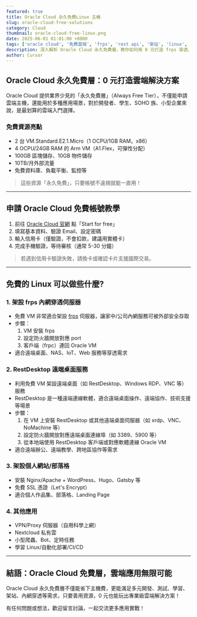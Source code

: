 ```yaml
---
featured: true
title: Oracle Cloud 永久免費Linux 主機
slug: oracle-cloud-free-solutions
category: Cloud
thumbnail: oracle-cloud-free-linux.png
date: 2025-06-01 01:01:00 +0800
tags: ['oracle cloud', '免費雲端', 'frps', 'rest api', '架站', 'linux', '雲端主機', 'vm']
description: 深入解析 Oracle Cloud 永久免費層，教你如何用 0 元打造 frps 穿透、REST API 測試環境、個人網站等多元雲端應用，附申請、建置、常見問題與最佳實戰案例。
author: Cursor
---
```


## Oracle Cloud 永久免費層：0 元打造雲端解決方案

Oracle Cloud 提供業界少見的「永久免費層」（Always Free Tier），不僅能申請雲端主機，還能用於多種應用場景，對於開發者、學生、SOHO 族、小型企業來說，是最划算的雲端入門選擇。

### 免費資源亮點
- 2 台 VM.Standard.E2.1.Micro（1 OCPU/1GB RAM，x86）
- 4 OCPU/24GB RAM 的 Arm VM（A1.Flex，可彈性分配）
- 100GB 區塊儲存、10GB 物件儲存
- 10TB/月外部流量
- 免費資料庫、負載平衡、監控等

> 這些資源「永久免費」，只要帳號不違規就能一直用！

---

## 申請 Oracle Cloud 免費帳號教學

1. 前往 [Oracle Cloud 官網](https://www.oracle.com/cloud/free/) 點「Start for free」
2. 填寫基本資料、驗證 Email、設定密碼
3. 輸入信用卡（僅驗證，不會扣款，建議用實體卡）
4. 完成手機驗證，等待審核（通常 5-30 分鐘）

> 若遇到信用卡驗證失敗，請換卡或確認卡片支援國際交易。

---

## 免費的 Linux 可以做些什麼? 
### 1. 架設 frps 內網穿透伺服器
- 免費 VM 非常適合架設 [frps](https://github.com/fatedier/frp) 伺服器，讓家中/公司內網服務可被外部安全存取
- 步驟：
  1. VM 安裝 frps
  2. 設定防火牆開放對應 port
  3. 客戶端（frpc）連回 Oracle VM
- 適合遠端桌面、NAS、IoT、Web 服務等穿透需求

### 2. RestDesktop 遠端桌面服務
- 利用免費 VM 架設遠端桌面（如 RestDesktop、Windows RDP、VNC 等）服務
- RestDesktop 是一種遠端連線軟體，適合遠端桌面操作、遠端協作、技術支援等場景
- 步驟：
  1. 在 VM 上安裝 RestDesktop 或其他遠端桌面伺服器（如 xrdp、VNC、NoMachine 等）
  2. 設定防火牆開放對應遠端桌面連線埠（如 3389、5900 等）
  3. 從本地端使用 RestDesktop 客戶端或對應軟體連線 Oracle VM
- 適合遠端辦公、遠端教學、跨地區協作等需求

### 3. 架設個人網站/部落格
- 安裝 Nginx/Apache + WordPress、Hugo、Gatsby 等
- 免費 SSL 憑證（Let's Encrypt）
- 適合個人作品集、部落格、Landing Page

### 4. 其他應用
- VPN/Proxy 伺服器（自用科學上網）
- Nextcloud 私有雲
- 小型爬蟲、Bot、定時任務
- 學習 Linux/自動化部署/CI/CD

---

## 結語：Oracle Cloud 免費層，雲端應用無限可能

Oracle Cloud 永久免費層不僅能省下主機費，更能滿足多元開發、測試、學習、架站、內網穿透等需求，只要善用資源，0 元也能玩出專業級雲端解決方案！

有任何問題或想法，歡迎留言討論，一起交流更多應用實戰！ 